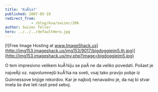 ```yaml
---
title: 'KuÅ¾a?'
published: 2007-05-19
redirect_from: 
            - /blog/kua/swizec/206
author: Swizec Teller
hero: ../../../defaultHero.jpg
---
```

[![Free Image Hosting at www.ImageShack.us](http://img153.imageshack.us/img153/9017/bigdoggieim5.th.jpg)](http://img153.imageshack.us/my.php?image=bigdoggieim5.jpg)

O tem impresivno velikem kuÅ¾iju se paÄ ne da veliko povedati. Pošast je najveÄji oz. najvolumnejši kuÅ¾a na sveti, vsaj tako pravijo pobje iz Guinnessove knjige rekordov. Kar je najbolj nenavadno je, da naj bi stvar imela še dve leti rasti pred seboj.
